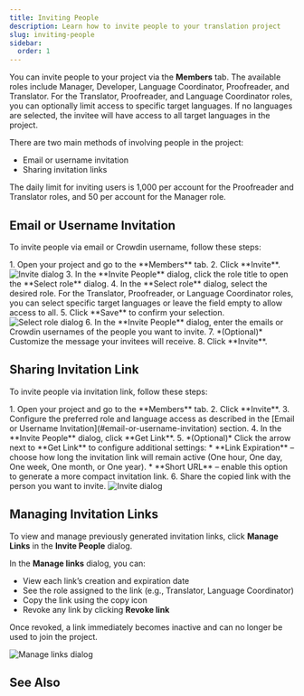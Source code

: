 ```yaml
---
title: Inviting People
description: Learn how to invite people to your translation project
slug: inviting-people
sidebar:
  order: 1
---
```



You can invite people to your project via the **Members** tab. The available roles include Manager, Developer, Language Coordinator, Proofreader, and Translator. For the Translator, Proofreader, and Language Coordinator roles, you can optionally limit access to specific target languages. If no languages are selected, the invitee will have access to all target languages in the project.

<LinkCard
  title="Roles"
  description="Learn more about the roles and permissions in Crowdin."
  href="/roles/"
/>

There are two main methods of involving people in the project:

* Email or username invitation
* Sharing invitation links

<Aside type="caution" title="Limitations">
  The daily limit for inviting users is 1,000 per account for the Proofreader and Translator roles, and 50 per account for the Manager role.
</Aside>

## Email or Username Invitation

To invite people via email or Crowdin username, follow these steps:

<Steps>
  1. Open your project and go to the **Members** tab.
  2. Click **Invite**. <Image src={inviteDialogEmail} alt="Invite dialog" class="width-lg crowdin-modal" />
  3. In the **Invite People** dialog, click the role title to open the **Select role** dialog.
  4. In the **Select role** dialog, select the desired role. For the Translator, Proofreader, or Language Coordinator roles, you can select specific target languages or leave the field empty to allow access to all.
  5. Click **Save** to confirm your selection. <Image src={selectRoleDialog} alt="Select role dialog" class="width-lg crowdin-modal" />
  6. In the **Invite People** dialog, enter the emails or Crowdin usernames of the people you want to invite.
  7. *(Optional)* Customize the message your invitees will receive.
  8. Click **Invite**.
</Steps>

## Sharing Invitation Link

To invite people via invitation link, follow these steps:

<Steps>
  1. Open your project and go to the **Members** tab.
  2. Click **Invite**.
  3. Configure the preferred role and language access as described in the [Email or Username Invitation](#email-or-username-invitation) section.
  4. In the **Invite People** dialog, click **Get Link**.
  5. *(Optional)* Click the arrow next to **Get Link** to configure additional settings:
     * **Link Expiration** &ndash; choose how long the invitation link will remain active (One hour, One day, One week, One month, or One year).
     * **Short URL** &ndash; enable this option to generate a more compact invitation link.
  6. Share the copied link with the person you want to invite. <Image src={inviteDialog} alt="Invite dialog" class="width-lg crowdin-modal" />
</Steps>

## Managing Invitation Links

To view and manage previously generated invitation links, click **Manage Links** in the **Invite People** dialog.

In the **Manage links** dialog, you can:

* View each link’s creation and expiration date
* See the role assigned to the link (e.g., Translator, Language Coordinator)
* Copy the link using the <Icon name="mdi:link" class="inline-icon" />copy icon
* Revoke any link by clicking **Revoke link**

Once revoked, a link immediately becomes inactive and can no longer be used to join the project.

<Image src={manageLinksDialog} alt="Manage links dialog" class="width-lg crowdin-modal" />

## See Also

<CardGrid>
  <LinkCard
    title="Project Members"
    description="Manage project members and their roles in your project."
    href="/project-members/"
  />
  <LinkCard
    title="Manager Permissions"
    description="Learn about the manager role and how to assign managers to resources."
    href="/manager-permissions/"
  />
</CardGrid>
